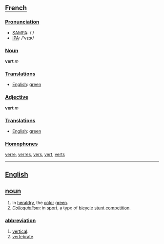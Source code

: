 ==[[French]]==
===[[Pronunciation]]===
*[[w:SAMPA|SAMPA]]: /'/
*[[w:IPA|IPA]]: /'vε:ʀ/

===[[Noun]]===
'''vert''' ''m''

===[[Translation]]s===
*[[English]]: [[green]]

===[[Adjective]]===
'''vert''' ''m''

===[[Translation]]s===
*[[English]]: [[green]]


===[[Homophone]]s===
[[verre]], [[verres]], [[vers]], [[vert]], [[verts]]

----
==[[English]]==
==[[noun]]==
#In [[heraldry]], the [[color]] [[green]].
#''[[Colloquial]]ism'': in [[sport]], a type of [[bicycle]] [[stunt]] [[competition]].
===[[abbreviation]]===
#[[vertical]].
#[[vertebrate]].